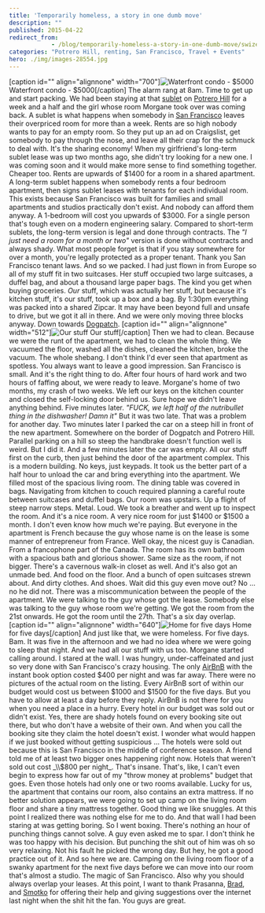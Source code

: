 ```yaml
---
title: 'Temporarily homeless, a story in one dumb move'
description: ""
published: 2015-04-22
redirect_from: 
            - /blog/temporarily-homeless-a-story-in-one-dumb-move/swizec/6669
categories: "Potrero Hill, renting, San Francisco, Travel + Events"
hero: ./img/images-28554.jpg
---
```


\[caption id="" align="alignnone" width="700"]![Waterfront condo - $5000](./img/images-28554.jpg "Waterfront condo - $5000") Waterfront condo - $5000\[/caption] The alarm rang at 8am. Time to get up and start packing. We had been staying at that [sublet](http://en.wikipedia.org/wiki/Lease "Lease") on [Potrero Hill](<http://maps.google.com/maps?ll=37.75716,-122.39986&spn=0.1,0.1&q=37.75716,-122.39986 (Potrero%20Hill%2C%20San%20Francisco)&t=h> "Potrero Hill, San Francisco") for a week and a half and the girl whose room Morgane took over was coming back. A sublet is what happens when somebody in [San Francisco](<http://maps.google.com/maps?ll=37.7833333333,-122.416666667&spn=0.1,0.1&q=37.7833333333,-122.416666667 (San%20Francisco)&t=h> "San Francisco") leaves their overpriced room for more than a week. Rents are so high nobody wants to pay for an empty room. So they put up an ad on Craigslist, get somebody to pay through the nose, and leave all their crap for the schmuck to deal with. It's the sharing economy! When my girlfriend's long-term sublet lease was up two months ago, she didn't try looking for a new one. I was coming soon and it would make more sense to find something together. Cheaper too. Rents are upwards of $1400 for a room in a shared apartment. A long-term sublet happens when somebody rents a four bedroom apartment, then signs sublet leases with tenants for each individual room. This exists because San Francisco was built for families and small apartments and studios practically don't exist. And nobody can afford them anyway. A 1-bedroom will cost you upwards of $3000. For a single person that's tough even on a modern engineering salary. Compared to short-term sublets, the long-term version is legal and done through contracts. The _"I just need a room for a month or two"_ version is done without contracts and always shady. What most people forget is that if you stay somewhere for over a month, you're legally protected as a proper tenant. Thank you San Francisco tenant laws. And so we packed. I had just flown in from Europe so all of my stuff fit in two suitcases. Her stuff occupied two large suitcases, a duffel bag, and about a thousand large paper bags. The kind you get when buying groceries. _Our_ stuff, which was actually her stuff, but because it's kitchen stuff, it's our stuff, took up a box and a bag. By 1:30pm everything was packed into a shared Zipcar. It may have been beyond full and unsafe to drive, but we got it all in there. And we were only moving three blocks anyway. Down towards [Dogpatch](http://en.wikipedia.org/wiki/Dogpatch "Dogpatch"). \[caption id="" align="alignnone" width="512"]![Our stuff](./img/images-28555.png "Our stuff") Our stuff\[/caption] Then we had to clean. Because we were the runt of the apartment, we had to clean the whole thing. We vacuumed the floor, washed all the dishes, cleaned the kitchen, broke the vacuum. The whole shebang. I don't think I'd ever seen that apartment as spotless. You always want to leave a good impression. San Francisco is small. And it's the right thing to do. After four hours of hard work and two hours of faffing about, we were ready to leave. Morgane's home of two months, my crash of two weeks. We left our keys on the kitchen counter and closed the self-locking door behind us. Sure hope we didn't leave anything behind. Five minutes later. _"FUCK, we left half of the nutribullet thing in the dishwasher! Damn it"_ But it was two late. That was a problem for another day. Two minutes later I parked the car on a steep hill in front of the new apartment. Somewhere on the border of Dogpatch and Potrero Hill. Parallel parking on a hill so steep the handbrake doesn't function well is weird. But I did it. And a few minutes later the car was empty. All our stuff first on the curb, then just behind the door of the apartment complex. This is a modern building. No keys, just keypads. It took us the better part of a half hour to unload the car and bring everything into the apartment. We filled most of the spacious living room. The dining table was covered in bags. Navigating from kitchen to couch required planning a careful route between suitcases and duffel bags. Our room was upstairs. Up a flight of steep narrow steps. Metal. Loud. We took a breather and went up to inspect the room. And it's a nice room. A very nice room for just $1400 or $1500 a month. I don't even know how much we're paying. But everyone in the apartment is French because the guy whose name is on the lease is some manner of entrepreneur from France. Well okay, the nicest guy is Canadian. From a francophone part of the Canada. The room has its own bathroom with a spacious bath and glorious shower. Same size as the room, if not bigger. There's a cavernous walk-in closet as well. And it's also got an unmade bed. And food on the floor. And a bunch of open suitcases strewn about. And dirty clothes. And shoes. Wait did this guy even move out? No ... no he did not. There was a miscommunication between the people of the apartment. We were talking to the guy whose got the lease. Somebody else was talking to the guy whose room we're getting. We got the room from the 21st onwards. He got the room until the 27th. That's a six day overlap. \[caption id="" align="alignnone" width="640"]![Home for five days](./img/images-28556.jpg "Home for five days") Home for five days\[/caption] And just like that, we were homeless. For five days. Bam. It was five in the afternoon and we had no idea where we were going to sleep that night. And we had all our stuff with us too. Morgane started calling around. I stared at the wall. I was hungry, under-caffeinated and just so very done with San Francisco's crazy housing. The only [AirBnB](http://www.airbnb.com/ "Airbnb") with the instant book option costed $400 per night and was far away. There were no pictures of the actual room on the listing. Every AirBnB sort of within our budget would cost us between $1000 and $1500 for the five days. But you have to allow at least a day before they reply. AirBnB is not there for you when you need a place in a hurry. Every hotel in our budget was sold out or didn't exist. Yes, there are shady hotels found on every booking site out there, but who don't have a website of their own. And when you call the booking site they claim the hotel doesn't exist. I wonder what would happen if we just booked without getting suspicious ... The hotels were sold out because this is San Francisco in the middle of conference season. A friend told me of at least two bigger ones happening right now. Hotels that weren't sold out cost _\\$800 per night_. That's insane. That's, like, I can't even begin to express how far out of my "throw money at problems" budget that goes. Even those hotels had only one or two rooms available. Lucky for us, the apartment that contains our room, also contains an extra mattress. If no better solution appears, we were going to set up camp on the living room floor and share a tiny mattress together. Good thing we like snuggles. At this point I realized there was nothing else for me to do. And that wall I had been staring at was getting boring. So I went boxing. There's nothing an hour of punching things cannot solve. A guy even asked me to spar. I don't think he was too happy with his decision. But punching the shit out of him was oh so very relaxing. Not his fault he picked the wrong day. But hey, he got a good practice out of it. And so here we are. Camping on the living room floor of a swanky apartment for the next five days before we can move into our room that's almost a studio. The magic of San Francisco. Also why you should always overlap your leases. At this point, I want to thank Prasanna, [Brad](https://twitter.com/air_hadoken), and [Smotko](https://twitter.com/Smotko) for offering their help and giving suggestions over the internet last night when the shit hit the fan. You guys are great.
